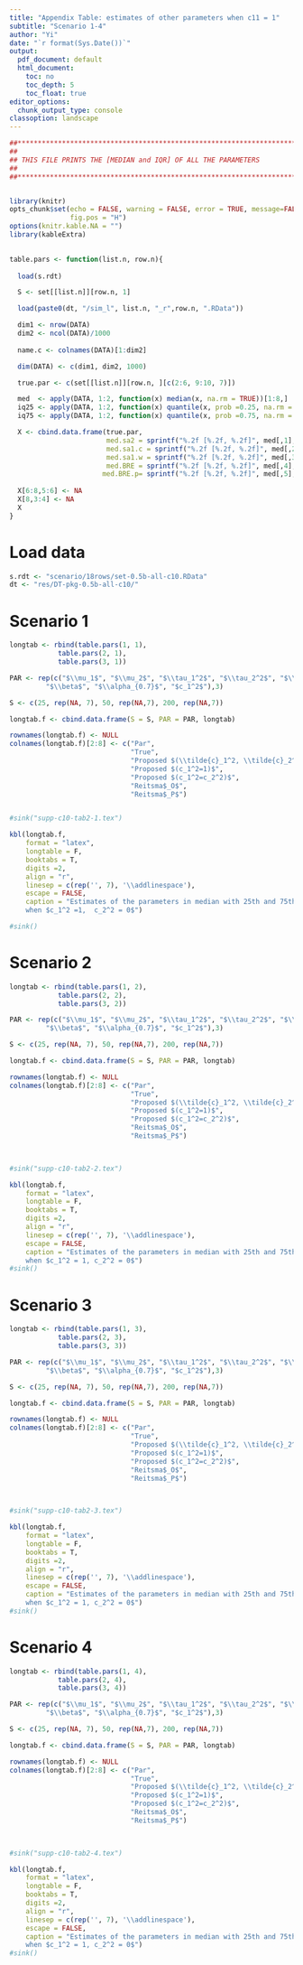 ```yaml
---
title: "Appendix Table: estimates of other parameters when c11 = 1"
subtitle: "Scenario 1-4"
author: "Yi"
date: "`r format(Sys.Date())`"
output:
  pdf_document: default
  html_document: 
    toc: no
    toc_depth: 5
    toc_float: true
editor_options:
  chunk_output_type: console
classoption: landscape
---
```


```r
##******************************************************************************
##
## THIS FILE PRINTS THE [MEDIAN and IQR] OF ALL THE PARAMETERS
##
##******************************************************************************


library(knitr)
opts_chunk$set(echo = FALSE, warning = FALSE, error = TRUE, message=FALSE, comment="",
               fig.pos = "H")
options(knitr.kable.NA = "")
library(kableExtra)

  
table.pars <- function(list.n, row.n){
  
  load(s.rdt) 

  S <- set[[list.n]][row.n, 1]

  load(paste0(dt, "/sim_l", list.n, "_r",row.n, ".RData"))

  dim1 <- nrow(DATA)
  dim2 <- ncol(DATA)/1000
    
  name.c <- colnames(DATA)[1:dim2]

  dim(DATA) <- c(dim1, dim2, 1000)

  true.par <- c(set[[list.n]][row.n, ][c(2:6, 9:10, 7)])

  med  <- apply(DATA, 1:2, function(x) median(x, na.rm = TRUE))[1:8,]
  iq25 <- apply(DATA, 1:2, function(x) quantile(x, prob =0.25, na.rm = TRUE))[1:8,]
  iq75 <- apply(DATA, 1:2, function(x) quantile(x, prob =0.75, na.rm = TRUE))[1:8,]

  X <- cbind.data.frame(true.par, 
                        med.sa2 = sprintf("%.2f [%.2f, %.2f]", med[,1], iq25[,1], iq75[,1]),
                        med.sa1.c = sprintf("%.2f [%.2f, %.2f]", med[,2], iq25[,2], iq75[,2]),
                        med.sa1.w = sprintf("%.2f [%.2f, %.2f]", med[,3], iq25[,3], iq75[,3]),
                        med.BRE = sprintf("%.2f [%.2f, %.2f]", med[,4], iq25[,4], iq75[,4]),
                       med.BRE.p= sprintf("%.2f [%.2f, %.2f]", med[,5], iq25[,5], iq75[,5]) )
  
  X[6:8,5:6] <- NA
  X[8,3:4] <- NA
  X
}
```


# Load data

```r
s.rdt <- "scenario/18rows/set-0.5b-all-c10.RData"
dt <- "res/DT-pkg-0.5b-all-c10/"
```


# Scenario 1

```r


longtab <- rbind(table.pars(1, 1),
            table.pars(2, 1),
            table.pars(3, 1))

PAR <- rep(c("$\\mu_1$", "$\\mu_2$", "$\\tau_1^2$", "$\\tau_2^2$", "$\\tau_{12}$", 
         "$\\beta$", "$\\alpha_{0.7}$", "$c_1^2$"),3)

S <- c(25, rep(NA, 7), 50, rep(NA,7), 200, rep(NA,7))

longtab.f <- cbind.data.frame(S = S, PAR = PAR, longtab)

rownames(longtab.f) <- NULL
colnames(longtab.f)[2:8] <- c("Par",
                              "True", 
                              "Proposed $(\\tilde{c}_1^2, \\tilde{c}_2^2)$",
                              "Proposed $(c_1^2=1)$",
                              "Proposed $(c_1^2=c_2^2)$",
                              "Reitsma$_O$",
                              "Reitsma$_P$")


#sink("supp-c10-tab2-1.tex")

kbl(longtab.f, 
    format = "latex",
    longtable = F, 
    booktabs = T, 
    digits =2,
    align = "r",
    linesep = c(rep('', 7), '\\addlinespace'),
    escape = FALSE,
    caption = "Estimates of the parameters in median with 25th and 75th enpirial quantiles
    when $c_1^2 =1,  c_2^2 = 0$")

#sink()
```

# Scenario 2

```r


longtab <- rbind(table.pars(1, 2),
            table.pars(2, 2),
            table.pars(3, 2))

PAR <- rep(c("$\\mu_1$", "$\\mu_2$", "$\\tau_1^2$", "$\\tau_2^2$", "$\\tau_{12}$", 
         "$\\beta$", "$\\alpha_{0.7}$", "$c_1^2$"),3)

S <- c(25, rep(NA, 7), 50, rep(NA,7), 200, rep(NA,7))

longtab.f <- cbind.data.frame(S = S, PAR = PAR, longtab)

rownames(longtab.f) <- NULL
colnames(longtab.f)[2:8] <- c("Par",
                              "True", 
                              "Proposed $(\\tilde{c}_1^2, \\tilde{c}_2^2)$",
                              "Proposed $(c_1^2=1)$",
                              "Proposed $(c_1^2=c_2^2)$",
                              "Reitsma$_O$",
                              "Reitsma$_P$")


  
#sink("supp-c10-tab2-2.tex")

kbl(longtab.f, 
    format = "latex",
    longtable = F, 
    booktabs = T, 
    digits =2,
    align = "r",
    linesep = c(rep('', 7), '\\addlinespace'),
    escape = FALSE,
    caption = "Estimates of the parameters in median with 25th and 75th enpirial quantiles
    when $c_1^2 = 1, c_2^2 = 0$")
#sink()

```

# Scenario 3

```r


longtab <- rbind(table.pars(1, 3),
            table.pars(2, 3),
            table.pars(3, 3))

PAR <- rep(c("$\\mu_1$", "$\\mu_2$", "$\\tau_1^2$", "$\\tau_2^2$", "$\\tau_{12}$", 
         "$\\beta$", "$\\alpha_{0.7}$", "$c_1^2$"),3)

S <- c(25, rep(NA, 7), 50, rep(NA,7), 200, rep(NA,7))

longtab.f <- cbind.data.frame(S = S, PAR = PAR, longtab)

rownames(longtab.f) <- NULL
colnames(longtab.f)[2:8] <- c("Par",
                              "True", 
                              "Proposed $(\\tilde{c}_1^2, \\tilde{c}_2^2)$",
                              "Proposed $(c_1^2=1)$",
                              "Proposed $(c_1^2=c_2^2)$",
                              "Reitsma$_O$",
                              "Reitsma$_P$")


  
#sink("supp-c10-tab2-3.tex")

kbl(longtab.f, 
    format = "latex",
    longtable = F, 
    booktabs = T, 
    digits =2,
    align = "r",
    linesep = c(rep('', 7), '\\addlinespace'),
    escape = FALSE,
    caption = "Estimates of the parameters in median with 25th and 75th enpirial quantiles
    when $c_1^2 = 1, c_2^2 = 0$")
#sink()

```


# Scenario 4

```r


longtab <- rbind(table.pars(1, 4),
            table.pars(2, 4),
            table.pars(3, 4))

PAR <- rep(c("$\\mu_1$", "$\\mu_2$", "$\\tau_1^2$", "$\\tau_2^2$", "$\\tau_{12}$", 
         "$\\beta$", "$\\alpha_{0.7}$", "$c_1^2$"),3)

S <- c(25, rep(NA, 7), 50, rep(NA,7), 200, rep(NA,7))

longtab.f <- cbind.data.frame(S = S, PAR = PAR, longtab)

rownames(longtab.f) <- NULL
colnames(longtab.f)[2:8] <- c("Par",
                              "True", 
                              "Proposed $(\\tilde{c}_1^2, \\tilde{c}_2^2)$",
                              "Proposed $(c_1^2=1)$",
                              "Proposed $(c_1^2=c_2^2)$",
                              "Reitsma$_O$",
                              "Reitsma$_P$")


  
#sink("supp-c10-tab2-4.tex")

kbl(longtab.f, 
    format = "latex",
    longtable = F, 
    booktabs = T, 
    digits =2,
    align = "r",
    linesep = c(rep('', 7), '\\addlinespace'),
    escape = FALSE,
    caption = "Estimates of the parameters in median with 25th and 75th enpirial quantiles
    when $c_1^2 = 1, c_2^2 = 0$")
#sink()

```


